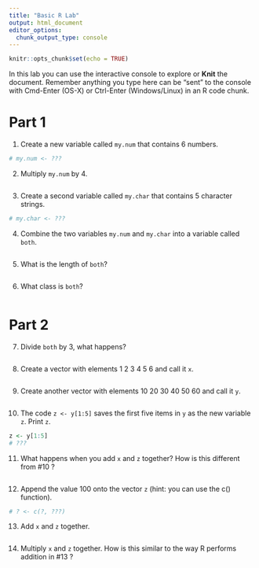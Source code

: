 ```yaml
---
title: "Basic R Lab"
output: html_document
editor_options: 
  chunk_output_type: console
---
```


```r
knitr::opts_chunk$set(echo = TRUE)
```


In this lab you can use the interactive console to explore or **Knit** the document. 
Remember anything you type here can be "sent" to the console with Cmd-Enter (OS-X) or Ctrl-Enter (Windows/Linux) in an R code chunk.


# Part 1

1. Create a new variable called `my.num` that contains 6 numbers.
```r
# my.num <- ???

```


2. Multiply `my.num` by 4.
```r

```


3. Create a second variable called `my.char` that contains 5 character strings.
```r
# my.char <- ???

```


4. Combine the two variables `my.num` and `my.char` into a variable called `both`.
```r

```


5. What is the length of `both`?
```r

```


6. What class is `both`?
```r

```


# Part 2

7. Divide `both` by 3, what happens?
```r

```


8. Create a vector with elements 1 2 3 4 5 6 and call it `x`.
```r

```


9. Create another vector with elements 10 20 30 40 50 60 and call it `y`.
```r

```


10. The code `z <- y[1:5]` saves the first five items in `y` as the new variable `z`. Print `z`.
```r
z <- y[1:5]
# ???

```


11. What happens when you add `x` and `z` together? How is this different from #10 ?
```r

```


12. Append the value 100 onto the vector `z` (hint: you can use the c() function).
```r
# ? <- c(?, ???)
```


13. Add `x` and `z` together.
```r

```


14. Multiply `x` and `z` together. How is this similar to the way R performs addition in #13 ?
```r

```
